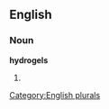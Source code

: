 
==English==

===Noun===
'''hydrogels'''

# {{plural of|[[hydrogel]]}}

[[Category:English plurals]]